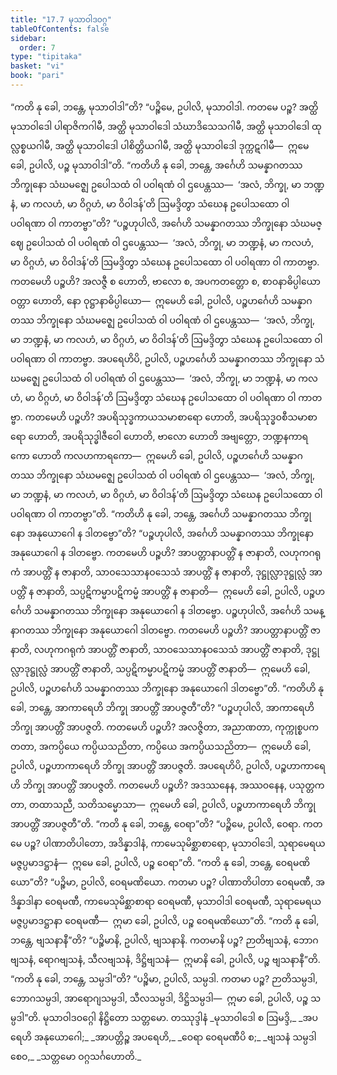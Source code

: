 ```yaml
---
title: "17.7 မုသာဝါဒဝဂ္ဂ"
tableOfContents: false
sidebar:
  order: 7
type: "tipitaka"
basket: "vi"
book: "pari"
---
```



<DynamicBreadcrumb />

<Division number="444" book="pari" e="ch" v="5" p="336">

<Paragraph number="2069" book="pari">
“ကတိ နု ခေါ, ဘန္တေ, မုသာဝါဒါ”တိ? “ပဉ္စိမေ, ဥပါလိ, မုသာဝါဒါ. ကတမေ ပဉ္စ? အတ္ထိ မုသာဝါဒေါ ပါရာဇိကဂါမီ, အတ္ထိ မုသာဝါဒေါ သံဃာဒိသေသဂါမီ, အတ္ထိ မုသာဝါဒေါ ထုလ္လစ္စယဂါမီ, အတ္ထိ မုသာဝါဒေါ ပါစိတ္တိယဂါမီ, အတ္ထိ မုသာဝါဒေါ ဒုက္ကဋဂါမီ—  ဣမေ ခေါ, ဥပါလိ, ပဉ္စ မုသာဝါဒါ”တိ.
</Paragraph>

</Division>
<Division number="445" book="pari" e="ch" v="5" p="336">

<Paragraph number="2070" book="pari">
“ကတိဟိ နု ခေါ, ဘန္တေ, အင်္ဂေဟိ သမန္နာဂတဿ ဘိက္ခုနော သံဃမဇ္ဈေ ဥပေါသထံ ဝါ ပဝါရဏံ ဝါ ဌပေန္တဿ—  ‘အလံ, ဘိက္ခု, မာ ဘဏ္ဍနံ, မာ ကလဟံ, မာ ဝိဂ္ဂဟံ, မာ ဝိဝါဒန်’တိ ဩမဒ္ဒိတွာ သံဃေန ဥပေါသထော ဝါ ပဝါရဏာ ဝါ ကာတဗ္ဗာ”တိ?
</Paragraph>

<Paragraph number="2071" book="pari">
“ပဉ္စဟုပါလိ, အင်္ဂေဟိ သမန္နာဂတဿ ဘိက္ခုနော သံဃမဇ္ဈေ ဥပေါသထံ ဝါ ပဝါရဏံ ဝါ ဌပေန္တဿ—  ‘အလံ, ဘိက္ခု, မာ ဘဏ္ဍနံ, မာ ကလဟံ, မာ ဝိဂ္ဂဟံ, မာ ဝိဝါဒန်’တိ ဩမဒ္ဒိတွာ သံဃေန ဥပေါသထော ဝါ ပဝါရဏာ ဝါ ကာတဗ္ဗာ. ကတမေဟိ ပဉ္စဟိ? အလဇ္ဇီ စ ဟောတိ, ဗာလော စ, အပကတတ္တော စ, စာဝနာဓိပ္ပါယော ဝတ္တာ ဟောတိ, နော ဝုဋ္ဌာနာဓိပ္ပါယော—  ဣမေဟိ ခေါ, ဥပါလိ, ပဉ္စဟင်္ဂေဟိ သမန္နာဂတဿ ဘိက္ခုနော သံဃမဇ္ဈေ ဥပေါသထံ ဝါ ပဝါရဏံ ဝါ ဌပေန္တဿ—  ‘အလံ, ဘိက္ခု, မာ ဘဏ္ဍနံ, မာ ကလဟံ, မာ ဝိဂ္ဂဟံ, မာ ဝိဝါဒန်’တိ ဩမဒ္ဒိတွာ သံဃေန ဥပေါသထော ဝါ ပဝါရဏာ ဝါ ကာတဗ္ဗာ.
</Paragraph>

<Paragraph number="2072" book="pari">
အပရေဟိပိ, ဥပါလိ, ပဉ္စဟင်္ဂေဟိ သမန္နာဂတဿ ဘိက္ခုနော သံဃမဇ္ဈေ ဥပေါသထံ ဝါ ပဝါရဏံ ဝါ ဌပေန္တဿ—  ‘အလံ, ဘိက္ခု, မာ ဘဏ္ဍနံ, မာ ကလဟံ, မာ ဝိဂ္ဂဟံ, မာ ဝိဝါဒန်’တိ ဩမဒ္ဒိတွာ သံဃေန ဥပေါသထော ဝါ ပဝါရဏာ ဝါ ကာတဗ္ဗာ. ကတမေဟိ ပဉ္စဟိ? အပရိသုဒ္ဓကာယသမာစာရော ဟောတိ, အပရိသုဒ္ဓဝစီသမာစာရော ဟောတိ, အပရိသုဒ္ဓါဇီဝေါ ဟောတိ, ဗာလော ဟောတိ အဗျတ္တော, ဘဏ္ဍနကာရကော ဟောတိ ကလဟကာရကော—  ဣမေဟိ ခေါ, ဥပါလိ, ပဉ္စဟင်္ဂေဟိ သမန္နာဂတဿ ဘိက္ခုနော သံဃမဇ္ဈေ ဥပေါသထံ ဝါ ပဝါရဏံ ဝါ ဌပေန္တဿ—  ‘အလံ, ဘိက္ခု, မာ ဘဏ္ဍနံ, မာ ကလဟံ, မာ ဝိဂ္ဂဟံ, မာ ဝိဝါဒန်’တိ ဩမဒ္ဒိတွာ သံဃေန ဥပေါသထော ဝါ ပဝါရဏာ ဝါ ကာတဗ္ဗာ”တိ.
</Paragraph>

</Division>
<Division number="446" book="pari" e="ch" v="5" p="337">

<Paragraph number="2073" book="pari">
“ကတိဟိ နု ခေါ, ဘန္တေ, အင်္ဂေဟိ သမန္နာဂတဿ ဘိက္ခုနော အနုယောဂေါ န ဒါတဗ္ဗော”တိ?
</Paragraph>

<Paragraph number="2074" book="pari">
“ပဉ္စဟုပါလိ, အင်္ဂေဟိ သမန္နာဂတဿ ဘိက္ခုနော အနုယောဂေါ န ဒါတဗ္ဗော. ကတမေဟိ ပဉ္စဟိ? အာပတ္တာနာပတ္တိံ န ဇာနာတိ, လဟုကဂရုကံ အာပတ္တိံ န ဇာနာတိ, သာဝသေသာနဝသေသံ အာပတ္တိံ န ဇာနာတိ, ဒုဋ္ဌုလ္လာဒုဋ္ဌုလ္လံ အာပတ္တိံ န ဇာနာတိ, သပ္ပဋိကမ္မာပဋိကမ္မံ အာပတ္တိံ န ဇာနာတိ—  ဣမေဟိ ခေါ, ဥပါလိ, ပဉ္စဟင်္ဂေဟိ သမန္နာဂတဿ ဘိက္ခုနော အနုယောဂေါ န ဒါတဗ္ဗော.
</Paragraph>

<Paragraph number="2075" book="pari">
ပဉ္စဟုပါလိ, အင်္ဂေဟိ သမန္နာဂတဿ ဘိက္ခုနော အနုယောဂေါ ဒါတဗ္ဗော. ကတမေဟိ ပဉ္စဟိ? အာပတ္တာနာပတ္တိံ ဇာနာတိ, လဟုကဂရုကံ အာပတ္တိံ ဇာနာတိ, သာဝသေသာနဝသေသံ အာပတ္တိံ ဇာနာတိ, ဒုဋ္ဌုလ္လာဒုဋ္ဌုလ္လံ အာပတ္တိံ ဇာနာတိ, သပ္ပဋိကမ္မာပဋိကမ္မံ အာပတ္တိံ ဇာနာတိ—  ဣမေဟိ ခေါ, ဥပါလိ, ပဉ္စဟင်္ဂေဟိ သမန္နာဂတဿ ဘိက္ခုနော အနုယောဂေါ ဒါတဗ္ဗော”တိ.
</Paragraph>

</Division>
<Division number="447" book="pari" e="ch" v="5" p="338">

<Paragraph number="2076" book="pari">
“ကတိဟိ နု ခေါ, ဘန္တေ, အာကာရေဟိ ဘိက္ခု အာပတ္တိံ အာပဇ္ဇတီ”တိ? “ပဉ္စဟုပါလိ, အာကာရေဟိ ဘိက္ခု အာပတ္တိံ အာပဇ္ဇတိ. ကတမေဟိ ပဉ္စဟိ? အလဇ္ဇိတာ, အညာဏတာ, ကုက္ကုစ္စပကတတာ, အကပ္ပိယေ ကပ္ပိယသညိတာ, ကပ္ပိယေ အကပ္ပိယသညိတာ—  ဣမေဟိ ခေါ, ဥပါလိ, ပဉ္စဟာကာရေဟိ ဘိက္ခု အာပတ္တိံ အာပဇ္ဇတိ.
</Paragraph>

<Paragraph number="2077" book="pari">
အပရေဟိပိ, ဥပါလိ, ပဉ္စဟာကာရေဟိ ဘိက္ခု အာပတ္တိံ အာပဇ္ဇတိ. ကတမေဟိ ပဉ္စဟိ? အဒဿနေန, အဿဝနေန, ပသုတ္တကတာ, တထာသညီ, သတိသမ္မောသာ—  ဣမေဟိ ခေါ, ဥပါလိ, ပဉ္စဟာကာရေဟိ ဘိက္ခု အာပတ္တိံ အာပဇ္ဇတီ”တိ.
</Paragraph>

</Division>
<Division number="448" book="pari" e="ch" v="5" p="338">

<Paragraph number="2078" book="pari">
“ကတိ နု ခေါ, ဘန္တေ, ဝေရာ”တိ? “ပဉ္စိမေ, ဥပါလိ, ဝေရာ. ကတမေ ပဉ္စ? ပါဏာတိပါတော, အဒိန္နာဒါနံ, ကာမေသုမိစ္ဆာစာရော, မုသာဝါဒေါ, သုရာမေရယမဇ္ဇပ္ပမာဒဋ္ဌာနံ—  ဣမေ ခေါ, ဥပါလိ, ပဉ္စ ဝေရာ”တိ.
</Paragraph>

<Paragraph number="2079" book="pari">
“ကတိ နု ခေါ, ဘန္တေ, ဝေရမဏိယော”တိ? “ပဉ္စိမာ, ဥပါလိ, ဝေရမဏိယော. ကတမာ ပဉ္စ? ပါဏာတိပါတာ ဝေရမဏီ, အဒိန္နာဒါနာ ဝေရမဏီ, ကာမေသုမိစ္ဆာစာရာ ဝေရမဏီ, မုသာဝါဒါ ဝေရမဏီ, သုရာမေရယမဇ္ဇပ္ပမာဒဋ္ဌာနာ ဝေရမဏီ—  ဣမာ ခေါ, ဥပါလိ, ပဉ္စ ဝေရမဏိယော”တိ.
</Paragraph>

</Division>
<Division number="449" book="pari" e="ch" v="5" p="338">

<Paragraph number="2080" book="pari">
“ကတိ နု ခေါ, ဘန္တေ, ဗျသနာနီ”တိ? “ပဉ္စိမာနိ, ဥပါလိ, ဗျသနာနိ. ကတမာနိ ပဉ္စ? ဉာတိဗျသနံ, ဘောဂဗျသနံ, ရောဂဗျသနံ, သီလဗျသနံ, ဒိဋ္ဌိဗျသနံ—  ဣမာနိ ခေါ, ဥပါလိ, ပဉ္စ ဗျသနာနီ”တိ.
</Paragraph>

<Paragraph number="2081" book="pari">
“ကတိ နု ခေါ, ဘန္တေ, သမ္ပဒါ”တိ? “ပဉ္စိမာ, ဥပါလိ, သမ္ပဒါ. ကတမာ ပဉ္စ? ဉာတိသမ္ပဒါ, ဘောဂသမ္ပဒါ, အာရောဂျသမ္ပဒါ, သီလသမ္ပဒါ, ဒိဋ္ဌိသမ္ပဒါ—  ဣမာ ခေါ, ဥပါလိ, ပဉ္စ သမ္ပဒါ”တိ.

</Paragraph>
</Division>

<Paragraph number="2082" type="center" book="pari">
မုသာဝါဒဝဂ္ဂေါ နိဋ္ဌိတော သတ္တမော.



</Paragraph>

<Paragraph number="2083" type="center" book="pari">
တဿုဒ္ဒါနံ


</Paragraph>

<Paragraph number="2084" type="verses" book="pari">
_မုသာဝါဒေါ စ ဩမဒ္ဒိ,_  
_အပရေဟိ အနုယောဂေါ;_  
_အာပတ္တိဉ္စ အပရေဟိ,_  
_ဝေရာ ဝေရမဏီပိ စ;_  
_ဗျသနံ သမ္ပဒါ စေဝ,_  
_သတ္တမော ဝဂ္ဂသင်္ဂဟောတိ._
</Paragraph>